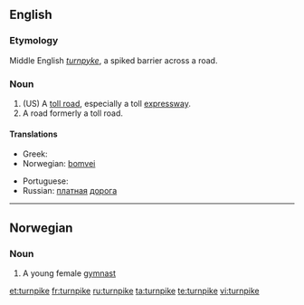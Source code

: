 ==English==

===Etymology===
Middle English ''[[turnpyke]]'', a spiked barrier across a road.

===Noun===
{{en-noun}}

# (US) A [[toll road]], especially a toll [[expressway]].
# A road formerly a toll road.

====Translations====
{{trans-top|toll road, especially a toll expressway}}
* Greek: {{t+|el|διόδια|n|p|tr=diódia}}
* Norwegian: [[bomvei]] {{m}}
{{trans-mid}}
* Portuguese: {{t-|pt|rodovia|f}}
* Russian: [[платный|платная]] [[дорога]] {{f}}
{{trans-bottom}}

----

==Norwegian==

===Noun===
{{no-noun-m1|turnpik}}

# A young female [[gymnast]]

[[et:turnpike]]
[[fr:turnpike]]
[[ru:turnpike]]
[[ta:turnpike]]
[[te:turnpike]]
[[vi:turnpike]]